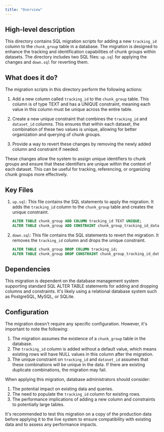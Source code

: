 ```yaml
---
title: "Overview"
---
```


## High-level description
This directory contains SQL migration scripts for adding a new `tracking_id` column to the `chunk_group` table in a database. The migration is designed to enhance the tracking and identification capabilities of chunk groups within datasets. The directory includes two SQL files: `up.sql` for applying the changes and `down.sql` for reverting them.

## What does it do?
The migration scripts in this directory perform the following actions:

1. Add a new column called `tracking_id` to the `chunk_group` table. This column is of type TEXT and has a UNIQUE constraint, meaning each value in this column must be unique across the entire table.

2. Create a new unique constraint that combines the `tracking_id` and `dataset_id` columns. This ensures that within each dataset, the combination of these two values is unique, allowing for better organization and querying of chunk groups.

3. Provide a way to revert these changes by removing the newly added column and constraint if needed.

These changes allow the system to assign unique identifiers to chunk groups and ensure that these identifiers are unique within the context of each dataset. This can be useful for tracking, referencing, or organizing chunk groups more effectively.

## Key Files

1. `up.sql`: This file contains the SQL statements to apply the migration. It adds the `tracking_id` column to the `chunk_group` table and creates the unique constraint.

   ```sql
   ALTER TABLE chunk_group ADD COLUMN tracking_id TEXT UNIQUE;
   ALTER TABLE chunk_group ADD CONSTRAINT chunk_group_tracking_id_dataset_id_key UNIQUE (tracking_id, dataset_id);
   ```

2. `down.sql`: This file contains the SQL statements to revert the migration. It removes the `tracking_id` column and drops the unique constraint.

   ```sql
   ALTER TABLE chunk_group DROP COLUMN tracking_id;
   ALTER TABLE chunk_group DROP CONSTRAINT chunk_group_tracking_id_dataset_id_key;
   ```

## Dependencies
This migration is dependent on the database management system supporting standard SQL ALTER TABLE statements for adding and dropping columns and constraints. It's likely using a relational database system such as PostgreSQL, MySQL, or SQLite.

## Configuration
The migration doesn't require any specific configuration. However, it's important to note the following:

1. The migration assumes the existence of a `chunk_group` table in the database.
2. The `tracking_id` column is added without a default value, which means existing rows will have NULL values in this column after the migration.
3. The unique constraint on `tracking_id` and `dataset_id` assumes that these combinations will be unique in the data. If there are existing duplicate combinations, the migration may fail.

When applying this migration, database administrators should consider:

1. The potential impact on existing data and queries.
2. The need to populate the `tracking_id` column for existing rows.
3. The performance implications of adding a new column and constraints to potentially large tables.

It's recommended to test this migration on a copy of the production data before applying it to the live system to ensure compatibility with existing data and to assess any performance impacts.